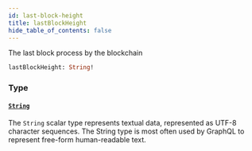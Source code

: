 ```yaml
---
id: last-block-height
title: lastBlockHeight
hide_table_of_contents: false
---
```



The last block process by the blockchain

```graphql
lastBlockHeight: String!
```


### Type

#### [`String`](/docs/mainnet/graphql/scalars/string)

The `String` scalar type represents textual data, represented as UTF-8 character sequences. The String type is most often used by GraphQL to represent free-form human-readable text.




